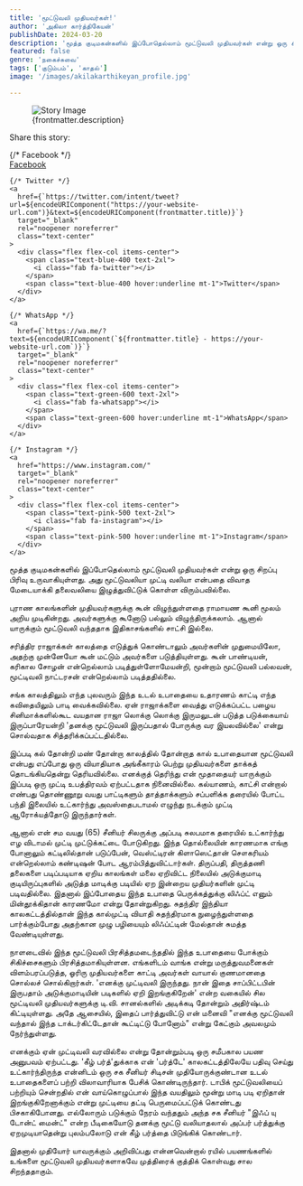 ```yaml
---
title: 'மூட்டுவலி முதியவர்கள்!'
author: 'அகிலா கார்த்திகேயன்'
publishDate: 2024-03-20
description: 'மூத்த குடிமகன்களில் இப்போதெல்லாம் மூட்டுவலி முதியவர்கள் என்று ஒரு சிறப்பு பிரிவு உருவாகியுள்ளது. அது மூட்டுவலியா...'
featured: false
genre: 'நகைச்சுவை'
tags: ['குடும்பம்', 'காதல்']
image: '/images/akilakarthikeyan_profile.jpg'

---
```

<figure>
  <img src={frontmatter.image} alt="Story Image" class="w-full rounded-lg shadow-lg" />
  <figcaption class="text-gray-600 text-sm mt-2">{frontmatter.description}</figcaption>
</figure>
<div class="mt-6">
  <p class="text-lg font-bold">Share this story:</p>
  <div class="flex space-x-6 justify-start mt-4">
    {/* Facebook */}
    <a
      href={`https://www.facebook.com/sharer/sharer.php?u=${encodeURIComponent("https://your-website-url.com")}`}
      target="_blank"
      rel="noopener noreferrer"
      class="text-center"
    >
      <div class="flex flex-col items-center">
        <span class="text-blue-600 text-2xl">
          <i class="fab fa-facebook"></i>
        </span>
        <span class="text-blue-600 hover:underline mt-1">Facebook</span>
      </div>
    </a>

    {/* Twitter */}
    <a
      href={`https://twitter.com/intent/tweet?url=${encodeURIComponent("https://your-website-url.com")}&text=${encodeURIComponent(frontmatter.title)}`}
      target="_blank"
      rel="noopener noreferrer"
      class="text-center"
    >
      <div class="flex flex-col items-center">
        <span class="text-blue-400 text-2xl">
          <i class="fab fa-twitter"></i>
        </span>
        <span class="text-blue-400 hover:underline mt-1">Twitter</span>
      </div>
    </a>

    {/* WhatsApp */}
    <a
      href={`https://wa.me/?text=${encodeURIComponent(`${frontmatter.title} - https://your-website-url.com`)}`}
      target="_blank"
      rel="noopener noreferrer"
      class="text-center"
    >
      <div class="flex flex-col items-center">
        <span class="text-green-600 text-2xl">
          <i class="fab fa-whatsapp"></i>
        </span>
        <span class="text-green-600 hover:underline mt-1">WhatsApp</span>
      </div>
    </a>

    {/* Instagram */}
    <a
      href="https://www.instagram.com/"
      target="_blank"
      rel="noopener noreferrer"
      class="text-center"
    >
      <div class="flex flex-col items-center">
        <span class="text-pink-500 text-2xl">
          <i class="fab fa-instagram"></i>
        </span>
        <span class="text-pink-500 hover:underline mt-1">Instagram</span>
      </div>
    </a>
  </div>
</div>
மூத்த குடிமகன்களில் இப்போதெல்லாம் மூட்டுவலி முதியவர்கள் என்று ஒரு சிறப்பு பிரிவு உருவாகியுள்ளது. அது மூட்டுவலியா முட்டி வலியா என்பதை விவாத மேடையாக்கி தலைவலியை இழுத்துவிட்டுக் கொள்ள விரும்பவில்லை.

புராண காலங்களின் முதியவர்களுக்கு கூன் விழுந்துள்ளதை ராமாயண கூனி மூலம் அறிய முடிகின்றது. அவர்களுக்கு கூனோடு பல்லும் விழுந்திருக்கலாம். ஆனால் யாருக்கும் மூட்டுவலி வந்ததாக இதிகாசங்களில் சாட்சி இல்லை.

சரித்திர ராஜாக்கள் காலத்தை எடுத்துக் கொண்டாலும் அவர்களின் முதுமையிலோ, அதற்கு முன்னேயோ கூன் மட்டும் அவர்களை படுத்தியுள்ளது. கூன் பாண்டியன், கரிகால சோழன் என்றெல்லாம் படித்துள்ளோமேயன்றி, மூன்றாம் மூட்டுவலி பல்லவன், மூட்டிவலி நாட்டரசன் என்றெல்லாம் படித்ததில்லை.

சங்க காலத்திலும் எந்த புலவரும் இந்த உடல் உபாதையை உதாரணம் காட்டி எந்த கவிதையிலும் பாடி வைக்கவில்லை. ஏன் ராஜாக்களை வைத்து எடுக்கப்பட்ட பழைய சினிமாக்களில்கூட வயதான ராஜா லொக்கு லொக்கு இருமலுடன் படுத்த படுக்கையாய் இருப்பாரேயன்றி 'தனக்கு மூட்டுவலி இருப்பதால் போருக்கு வர இயலவில்லை' என்று சொல்வதாக சித்தரிக்கப்பட்டதில்லை.

இப்படி கல் தோன்றி மண் தோன்றா காலத்தில் தோன்றாத கால் உபாதையான மூட்டுவலி என்பது எப்போது ஒரு வியாதியாக அங்கீகாரம் பெற்று முதியவர்களை தாக்கத் தொடங்கியதென்று தெரியவில்லை. எனக்குத் தெரிந்து என் மூதாதையர் யாருக்கும் இப்படி ஒரு முட்டி உபத்திரவம் ஏற்பட்டதாக நினைவில்லை. கல்யாணம், காட்சி என்றால் எண்பது தொண்ணூறு வயது பாட்டிகளும் தாத்தாக்களும் சப்பளிக்க தரையில் போட்ட பந்தி இலையில் உட்கார்ந்து அவஸ்தைபடாமல் எழுந்து நடக்கும் முட்டி ஆரோக்யத்தோடு இருந்தார்கள்.

ஆனால் என் சம வயது (65) சீனியர் சிலருக்கு அப்படி சுலபமாக தரையில் உட்கார்ந்து எழ விடாமல் முட்டி முட்டுக்கட்டை போடுகிறது. இந்த தொல்லையின் காரணமாக எங்கு போனாலும் கட்டிலில்தான் படுப்பேன், வெஸ்ட்டிரன் கிளாஸெட்தான் சௌகரியம் என்றெல்லாம் கண்டிஷன் போட ஆரம்பித்துவிட்டார்கள்.
திருப்பதி, திருத்தணி தலைகளை படிப்படியாக ஏறிய காலங்கள் மலை ஏறிவிட்ட நிலையில் அடுக்குமாடி குடியிருப்புகளில் அடுத்த மாடிக்கு படியில் ஏற இன்றைய முதியர்களின் முட்டி படிவதில்லை.
இதனால் இப்போதைய இந்த உபாதை பெருக்கத்துக்கு லிஃப்ட் எனும் மின்தூக்கிதான் காரணமோ என்று தோன்றுகிறது. சுதந்திர இந்தியா காலகட்டத்தில்தான் இந்த கால்முட்டி வியாதி சுதந்திரமாக நுழைந்துள்ளதை பார்க்கும்போது அதற்கான முழு பழியையும் லிஃப்ட்டின் மேல்தான் சுமத்த வேண்டியுள்ளது.

நாளடைவில் இந்த மூட்டுவலி பிரசித்தமடைந்ததில் இந்த உபாதையை போக்கும் சிகிச்சைகளும் பிரசித்தமாகியுள்ளன. எங்களிடம் வாங்க என்று மருத்துவமனைகள் விளம்பரப்படுத்த, ஓரிரு முதியவர்களை காட்டி அவர்கள் வாயால் குணமானதை சொல்லச் சொல்கிறார்கள். 'எனக்கு முட்டிவலி இருந்தது. நான் இதை சாப்பிட்டபின் இருபதாம் அடுக்குமாடியின் படிகளில் ஏறி இறங்குகிறேன்' என்ற வகையில் சில மூட்டிவலி முதியவர்களுக்கு டி.வி. சானல்களில் அடிக்கடி தோன்றும் அதிர்ஷ்டம் கிட்டியுள்ளது.
அதே ஆசையில், இதைப் பார்த்துவிட்டு என் மனைவி "எனக்கு மூட்டுவலி வந்தால் இந்த டாக்டர்கிட்டேதான் கூட்டிட்டு போனோம்" என்று கேட்கும் அவலமும் நேர்ந்துள்ளது.

எனக்கும் ஏன் முட்டிவலி வரவில்லை என்று தோன்றும்படி ஒரு சமீபகால பயண அனுபவம் ஏற்பட்டது. 'கீழ் பர்த்'துக்காக என் 'பர்த்டே' காலகட்டத்திலேயே பதிவு செய்து உட்கார்ந்திருந்த என்னிடம் ஒரு சக சீனியர் சிடிசன் முதியோருக்குண்டான உடல் உபாதைகளைப் பற்றி விலாவாரியாக பேசிக் கொண்டிருந்தார்.
டாபிக் மூட்டுவலியைப் பற்றியும் சென்றதில் என் வாய்கொழுப்பால் இந்த வயதிலும் மூன்று மாடி படி ஏறிதான் இறங்குகிறேனாக்கும் என்று முட்டியை தட்டி பெருமைப்பட்டுக் கொண்டது பிசகாகிபோனது.
எல்லோரும் படுக்கும் நேரம் வந்ததும் அந்த சக சீனியர் "இஃப் யு டோன்ட் மைன்ட்" என்ற பீடிகையோடு தனக்கு மூட்டு வலியாதலால் அப்பர் பர்த்துக்கு ஏறமுடியாதென்று புலம்பலோடு என் கீழ் பர்த்தை பிடுங்கிக் கொண்டார்.

இதனால் முதியோர் யாவருக்கும் அறிவிப்பது என்னவென்றால் ரயில் பயணங்களில் உங்களை மூட்டுவலி முதியவர்களாகவே முத்திரைக் குத்திக் கொள்வது சால சிறந்ததாகும்.
